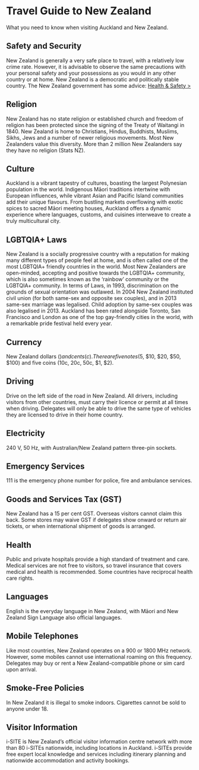 <Title>FOSS4G 2025 - Travel Guide</Title>

<HeaderImage
  url="/imgs/2025/auckland.jpg"
  alt="Auckland"
  positionY="60%"
  height="450"
/>

# Travel Guide to New Zealand

What you need to know when visiting Auckland and New Zealand.

## Safety and Security

New Zealand is generally a very safe place to travel, with a relatively low crime rate. However, it is advisable to observe the same precautions with your personal safety and your possessions as you would in any other country or at home. New Zealand is a democratic and politically stable country. The New Zealand government has some advice: [Health & Safety >](https://www.newzealand.com/int/feature/health-and-safety/)

## Religion

New Zealand has no state religion or established church and freedom of religion has been protected since the signing of the Treaty of Waitangi in 1840. New Zealand is home to Christians, Hindus, Buddhists, Muslims, Sikhs, Jews and a number of newer religious movements. Most New Zealanders value this diversity. More than 2 million New Zealanders say they have no religion (Stats NZ).

## Culture

Auckland is a vibrant tapestry of cultures, boasting the largest Polynesian population in the world. Indigenous Māori traditions intertwine with European influences, while vibrant Asian and Pacific Island communities add their unique flavours. From bustling markets overflowing with exotic spices to sacred Māori meeting houses, Auckland offers a dynamic experience where languages, customs, and cuisines interweave to create a truly multicultural city.

## LGBTQIA+ Laws

New Zealand is a socially progressive country with a reputation for making many different types of people feel at home, and is often called one of the most LGBTQIA+ friendly countries in the world. Most New Zealanders are open-minded, accepting and positive towards the LGBTQIA+ community, which is also sometimes known as the ‘rainbow’ community or the LGBTQIA+ community. In terms of Laws, in 1993, discrimination on the grounds of sexual orientation was outlawed. In 2004 New Zealand instituted civil union (for both same-sex and opposite sex couples), and in 2013 same-sex marriage was legalised. Child adoption by same-sex couples was also legalised in 2013. Auckland has been rated alongside Toronto, San Francisco and London as one of the top gay-friendly cities in the world, with a remarkable pride festival held every year.

## Currency

New Zealand dollars ($) and cents (c). There are five notes ($5, $10, $20, $50, $100) and five coins (10c, 20c, 50c, $1, $2).

## Driving

Drive on the left side of the road in New Zealand. All drivers, including visitors from other countries, must carry their licence or permit at all times when driving. Delegates will only be able to drive the same type of vehicles they are licensed to drive in their home country. 

## Electricity

240 V, 50 Hz, with Australian/New Zealand pattern three-pin sockets.

## Emergency Services

111 is the emergency phone number for police, fire and ambulance services.

## Goods and Services Tax (GST)

New Zealand has a 15 per cent GST. Overseas visitors cannot claim this back. Some stores may waive GST if delegates show onward or return air tickets, or when international shipment of goods is arranged.


## Health

Public and private hospitals provide a high standard of treatment and care. Medical services are not free to visitors, so travel insurance that covers medical and health is recommended. Some countries have reciprocal health care rights.

## Languages

English is the everyday language in New Zealand, with Māori and New Zealand Sign Language also official languages.

## Mobile Telephones

Like most countries, New Zealand operates on a 900 or 1800 MHz network. However, some mobiles cannot use international roaming on this frequency. Delegates may buy or rent a New Zealand-compatible phone or sim card upon arrival.

## Smoke-Free Policies

In New Zealand it is illegal to smoke indoors. Cigarettes cannot be sold to anyone under 18.

## Visitor Information

i-SITE is New Zealand’s official visitor information centre network with more than 80 i-SITEs nationwide, including locations in Auckland. i-SITEs provide free expert local knowledge and services including itinerary planning and nationwide accommodation and activity bookings.

